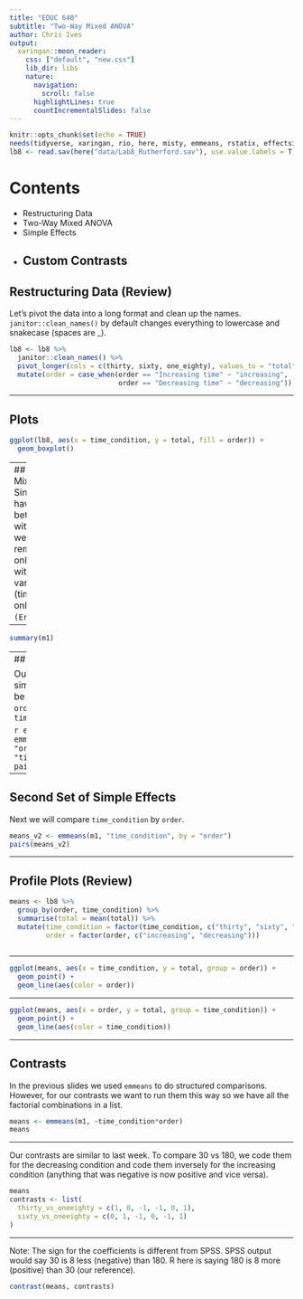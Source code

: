 ```yaml
---
title: "EDUC 640"
subtitle: "Two-Way Mixed ANOVA"
author: Chris Ives
output: 
  xaringan::moon_reader:
    css: ["default", "new.css"]
    lib_dir: libs
    nature:
      navigation:
        scroll: false
      highlightLines: true
      countIncrementalSlides: false
---
```


```r
knitr::opts_chunk$set(echo = TRUE)
needs(tidyverse, xaringan, rio, here, misty, emmeans, rstatix, effectsize)
lb8 <- read.sav(here("data/Lab8_Rutherford.sav"), use.value.labels = T)
```

# Contents

* Restructuring Data
* Two-Way Mixed ANOVA
* Simple Effects
* Custom Contrasts
---

## Restructuring Data (Review)

Let's pivot the data into a long format and clean up the names. `janitor::clean_names()` by default changes everything to lowercase and snakecase (spaces are _).

```r
lb8 <- lb8 %>% 
  janitor::clean_names() %>% 
  pivot_longer(cols = c(thirty, sixty, one_eighty), values_to = "total", names_to = "time_condition") %>% 
  mutate(order = case_when(order == "Increasing time" ~ "increasing",
                           order == "Decreasing time" ~ "decreasing"))
```
---

## Plots

```r
ggplot(lb8, aes(x = time_condition, y = total, fill = order)) +
  geom_boxplot()
```

---
## Two-way Mixed ANOVA
Since we now have both between and within variables, we have to remember to only put the within-subjects variable (time_condition only) in our  `(Error(ID/...))`.
```r
needs(afex)
m1 <- afex::aov_car(total ~ time_condition + order + time_condition:order + Error(id/time_condition),
                           data=lb8, include_aov = F)
```

---

```r
summary(m1)
```

---
## Simple Effects

Our first set of simple effects will be examining `order` by `time_condition`

```r
em <- emmeans(m1, "order", by = "time_condition")
pairs(em)
```

---

## Second Set of Simple Effects

Next we will compare `time_condition` by `order`.

```r

means_v2 <- emmeans(m1, "time_condition", by = "order")
pairs(means_v2)
```

---

## Profile Plots (Review)

```r

means <- lb8 %>% 
  group_by(order, time_condition) %>% 
  summarise(total = mean(total)) %>% 
  mutate(time_condition = factor(time_condition, c("thirty", "sixty", "one_eighty")),
         order = factor(order, c("increasing", "decreasing")))
         
```

---

```r
ggplot(means, aes(x = time_condition, y = total, group = order)) +
  geom_point() +
  geom_line(aes(color = order))
```
---

```r
ggplot(means, aes(x = order, y = total, group = time_condition)) +
  geom_point() +
  geom_line(aes(color = time_condition))
```

---

## Contrasts
In the previous slides we used `emmeans` to do structured comparisons. However, for our contrasts we want to run them this way so we have all the factorial combinations in a list.

```r
means <- emmeans(m1, ~time_condition*order)
means
```

---

Our contrasts are similar to last week. To compare 30 vs 180, we code them for the decreasing condition and code them inversely for the increasing condition (anything that was negative is now positive and vice versa).
```r
means
contrasts <- list(
  thirty_vs_oneeighty = c(1, 0, -1, -1, 0, 1),
  sixty_vs_oneeighty = c(0, 1, -1, 0, -1, 1)
)

```

---

Note: The sign for the coefficients is different from SPSS. SPSS output would say 30 is 8 less (negative) than 180. R here is saying 180 is 8 more (positive) than 30 (our reference).

```r
contrast(means, contrasts)
```
